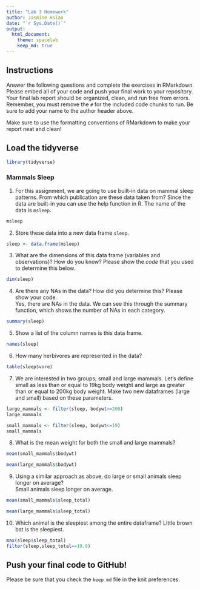 ```yaml
---
title: "Lab 3 Homework"
author: Jasmine Hsiao
date: "`r Sys.Date()`"
output:
  html_document: 
    theme: spacelab
    keep_md: true
---
```


## Instructions
Answer the following questions and complete the exercises in RMarkdown. Please embed all of your code and push your final work to your repository. Your final lab report should be organized, clean, and run free from errors. Remember, you must remove the `#` for the included code chunks to run. Be sure to add your name to the author header above.  

Make sure to use the formatting conventions of RMarkdown to make your report neat and clean!  

## Load the tidyverse
```r
library(tidyverse)
```

### Mammals Sleep  
1. For this assignment, we are going to use built-in data on mammal sleep patterns. From which publication are these data taken from? Since the data are built-in you can use the help function in R. The name of the data is `msleep`.  
```r
msleep
```

2. Store these data into a new data frame `sleep`.  
```r
sleep <- data.frame(msleep)
```

3. What are the dimensions of this data frame (variables and observations)? How do you know? Please show the *code* that you used to determine this below.  
```r
dim(sleep)
```

4. Are there any NAs in the data? How did you determine this? Please show your code.  
Yes, there are NAs in the data. We can see this through the summary function, which shows the number of NAs in each category. 
```r
summary(sleep)
```

5. Show a list of the column names is this data frame.
```r
names(sleep)
```

6. How many herbivores are represented in the data?  
```r
table(sleep$vore)
```

7. We are interested in two groups; small and large mammals. Let's define small as less than or equal to 19kg body weight and large as greater than or equal to 200kg body weight. Make two new dataframes (large and small) based on these parameters.
```r
large_mammals <- filter(sleep, bodywt>=200) 
large_mammals

small_mammals <- filter(sleep, bodywt<=19)
small_mammals 
```

8. What is the mean weight for both the small and large mammals?
```r
mean(small_mammals$bodywt)

```

```r
mean(large_mammals$bodywt)
```

9. Using a similar approach as above, do large or small animals sleep longer on average?  
Small animals sleep longer on average. 
```r
mean(small_mammals$sleep_total)
```

```r
mean(large_mammals$sleep_total)
```


10. Which animal is the sleepiest among the entire dataframe?
Little brown bat is the sleepiest. 
```r
max(sleep$sleep_total)
filter(sleep,sleep_total==19.9)
```


## Push your final code to GitHub!
Please be sure that you check the `keep md` file in the knit preferences.   